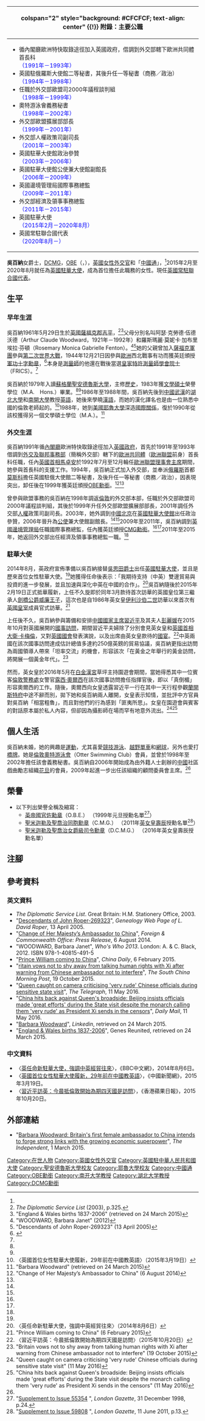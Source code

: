 {{noteTA
|G1=PoliticiansUK
|G2=地名
|G3=UK Places
|1=zh-hk:軍團; zh-cn:团; zh-tw:團;
}}
{{Infobox_ President
|honorific-prefix = 
|name= 吳百納女爵士<br />Dame Barbara Woodward
|honorific-suffix = {{postnominals|country=GBR|size=100%|DCMG|OBE}}
|image=Barbara Woodward.jpg
|imagesize = 220px
|caption = 英國政府官方照片
|office = [[英國常駐聯合國代表|英國常駐聯合國代表]]
|monarch = [[伊丽莎白二世|伊利沙伯二世]]
|primeminister = [[鲍里斯·约翰逊|鮑里斯·強森]]
|term_start =2020年8月6日
|term_end =
|predecessor ={{link-en|凱倫·皮爾斯|Karen Pierce|凱倫·皮爾斯女爵士}}
|successor =
|office1 = [[英國駐華大使列表|英國駐華大使]]
|monarch1 = [[伊丽莎白二世|伊利沙伯二世]]
|term_start1 =2015年2月19日
|term_end1 =2020年8月7日
|predecessor1 =[[吳思田|吳思田爵士]]
|successor1 =[[吳若蘭|吳若蘭]]
|birth_date ={{birth date and age|1961|5|29}}
|birth_place ={{UK}}[[薩福克郡|薩福克郡]][[吉平_(薩福克郡)|吉平]]
|death_date =
|death_place =
|party=
}}
{| class="infobox bordered" style="width: 22em; font-size: 90%; text-align: left; float:right;" cellpadding="3"
|-
! colspan="2" style="background: #CFCFCF; text-align: center" {{!}} 附錄：主要公職
|-
| colspan="2" style="font-size: 90%" |<div style="text-align: left">
* 循內閣廳歐洲特快取錄途徑加入英國政府，借調到外交部轄下歐洲共同體首長科<br /><span style="color: blue;">（1991年－1993年）</span>
* 英國駐俄羅斯大使館二等秘書，其後升任一等秘書（商務／政治）<br /><span style="color: blue;">（1994年－1998年）</span>
* 任職於外交部歐盟司2000年議程談判組<br /><span style="color: blue;">（1998年－1999年）</span>
* 奧特游泳會義務秘書<br /><span style="color: blue;">（1998年－2002年）</span>
* 外交部歐盟擴展部部長<br /><span style="color: blue;">（1999年－2001年）</span>
* 外交部人權政策司副司長<br /><span style="color: blue;">（2001年－2003年）</span>
* 英國駐華大使館政治參贊<br /><span style="color: blue;">（2003年－2006年）</span>
* 英國駐華大使館公使兼大使館副館長<br /><span style="color: blue;">（2006年－2009年）</span>
* 英國邊境管理局國際事務總監<br /><span style="color: blue;">（2009年－2011年）</span>
* 外交部經濟及領事事務總監<br /><span style="color: blue;">（2011年－2015年）</span>
* 英國駐華大使<br /><span style="color: blue;">（2015年2月－2020年8月）</span>
* 英國常駐聯合國代表<br /><span style="color: blue;">（2020年8月－）</span>
</div>
|}
'''吳百納'''女爵士，[[聖米迦勒及聖喬治勳章|DCMG]]，[[大英帝國勳章|OBE]]<small>{{Ref label|a|?|none}}</small>（{{lang-en|Dame '''Barbara Janet Woodward'''}}，{{bd|1961年|5月29日|||Woodward, Barbara}}），[[英國|英國]][[女性|女性]][[外交官|外交官]]和「[[中國通|中國通]]」，<ref name=china/>2015年2月至2020年8月就任為[[英國駐華大使|英國駐華大使]]，成為首位擔任此職務的女性。現任[[英國常駐聯合國代表|英國常駐聯合國代表]]。

== 生平 ==
=== 早年生涯 ===
吳百納1961年5月29日生於[[英國|英國]][[薩福克郡|薩福克郡]][[吉平_(薩福克郡)|吉平]]，<ref>''The Diplomatic Service List'' (2003), p.325.</ref><ref>"England & Wales births 1837-2006" (retrieved on 24 March 2015)</ref>父母分別名叫阿瑟·克勞德·伍德沃德（Arthur Claude Woodward，1921年－1992年）和羅斯瑪麗·莫妮卡·加布里埃拉·芬頓（Rosemary Monica Gabrielle Fenton）。<ref name="who">"WOODWARD, Barbara Janet" (2012)</ref><ref>"Descendants of John Roper-269323" (13 April 2005)</ref>她的父親曾加入[[薩福克軍團|薩福克軍團]]參與[[第二次世界大戰|第二次世界大戰]]，1944年12月21日因參與[[歐洲|歐洲]]西北戰事有功而獲英廷頒授[[軍功十字勳章|軍功十字勳章]]，<ref>{{Cite web|title=Page 5856. Supplement 36850, 19 December 1944|url=https://www.thegazette.co.uk/London/issue/36850/supplement/5856|access-date=2022-03-07|work=The Gazette|archive-date=2020-10-09|archive-url=https://web.archive.org/web/20201009001106/https://www.thegazette.co.uk/London/issue/36850/supplement/5856|dead-url=no}}</ref>本身是[[測量師|測量師]]的他還在戰後當選[[皇家特許測量師學會|皇家特許測量師學會院士]]（FRICS）。<ref name=who/>

吳百納於1979年入讀[[蘇格蘭|蘇格蘭]][[聖安德魯斯大學|聖安德魯斯大學]]，主修[[歷史|歷史]]，1983年獲[[文學碩士|文學碩士]]榮譽學位（M.A.　Hons.）畢業。<ref name=who/><ref name="ma" />1986年至1988年間，吳百納先後到[[中國|中國]][[武漢|武漢]]的[[湖北大學|湖北大學]]和[[南開大學|南開大學]]教授[[英語|英語]]，她後來學曉[[漢語|漢語]]，而她的漢化譯名也是由一位熟悉中國的倫敦老師起的。<ref name="china">〈英國首位女性駐華大使履新，29年前在中國教英語〉（2015年3月19日）</ref>1988年，她到[[美國|美國]][[耶魯大學|耶魯大學]]深造[[國際關係|國際關係]]，復於1990年從該校獲得另一個文學碩士學位（M.A.）。<ref name="ma">"Barbara Woodward" (retrieved on 24 March 2015)</ref>

=== 外交生涯 ===
吳百納1991年循[[內閣廳|內閣廳]]歐洲特快取錄途徑加入[[英國政府|英國政府]]，首先於1991年至1993年借調到[[外交及聯邦事務部|外交及聯邦事務部]]（簡稱外交部）轄下的[[歐洲共同體|歐洲共同體]]（[[歐洲聯盟|歐洲聯盟]]前身）首長科任職，任內[[英國首相|英國首相]][[馬卓安|馬卓安]]於1992年7月至12月輪任[[歐洲聯盟理事會主席國|歐洲聯盟理事會主席]]期間，她參與首長科的支援工作。1994年，吳百納正式加入外交部，並奉派[[俄羅斯|俄羅斯]]首都[[莫斯科|莫斯科]]擔任英國駐俄大使館二等秘書，及後升任一等秘書（商務／政治），因表現突出，卸任後在1999年獲英廷頒授[[英帝國官佐勳章|OBE勳銜]]。<ref name="bio">"Change of Her Majesty’s Ambassador to China" (6 August 2014)</ref><ref name=obe/>

曾參與歐盟事務的吳百納在1998年調返[[倫敦|倫敦]]的外交部本部，任職於外交部歐盟司2000年議程談判組，其後於1999年升任外交部歐盟擴展部部長，2001年調任外交部[[人權|人權]]政策司副司長。2003年，她外調到[[中國|中國]][[北京市|北京]]在[[英國駐華大使館|英國駐華大使館]]出任政治參贊，2006年晉升為[[公使|公使]]兼大使館副館長。<ref name=bio/><ref name=who/>2009年至2011年，吳百納調到[[英國邊境管理局|英國邊境管理局]]任職國際事務總監，任內獲英廷頒授[[聖米迦勒及聖喬治勳章|CMG勳銜]]。<ref name=bio/><ref name=cmg/>2011年至2015年，她返回外交部出任經濟及領事事務總監一職。<ref name=bio/>

=== 駐華大使 ===
2014年8月，英政府宣佈準備以吳百納接替[[吳思田|吳思田爵士]]出任[[英國駐華大使|英國駐華大使]]，並且是歷來首位女性駐華大使。<ref name=bbc/>她獲得任命後表示：「我期待支持（中英）雙邊貿易與投資的進一步發展，並且加速與深化中英在中國的合作」。<ref name="bbc">〈英任命新駐華大使，強調中英經貿往來〉（2014年8月6日）</ref>吳百納隨後於2015年2月19日正式抵華履新，上任不久旋即於同年3月款待首次訪華的英國皇位第三繼承人[[劍橋公爵威廉王子|劍橋公爵威廉王子]]，這次也是自1986年英女皇[[伊利沙伯二世|伊利沙伯二世]]訪華以來首次有[[英國王室|英國皇室]]成員官式訪華。<ref>"Prince William coming to China" (6 February 2015)</ref>

上任後不久，吳百納參與籌備和安排[[中國國家主席|中國國家主席]][[習近平|習近平]]及其夫人[[彭麗媛|彭麗媛]]在2015年10月對英國展開的[[國事訪問|國事訪問]]，期間習近平夫婦除了分別會見英女皇和[[英國首相|英國首相]][[大衛·卡梅倫|大衛·卡梅倫]]，又對[[英國國會|英國國會]]發表演說，以及出席由英女皇款待的[[國宴|國宴]]。<ref>〈習近平訪英：今晨抵倫敦開始為期四天國是訪問〉（2015年10月20日）</ref>中英兩國在該次國事訪問達成估計總值多達約250億英鎊的貿易協議，吳百納更指出訪問為兩國領導人帶來「坦率交流」的機會，形容該次「在黃金之年舉行的黃金訪問，將開展一個黃金年代」。<ref>"Britain vows not to shy away from talking human rights with Xi after warning from Chinese ambassador not to interfere" (19 October 2015)</ref>

然而，英女皇於2016年5月在[[白金漢宮|白金漢宮]]草坪主持園遊會期間，當她得悉其中一位賓客[[倫敦警務處|倫敦警務處]]女警官[[露西·奧爾西|露西·奧爾西]]在該次國事訪問擔任指揮官後，即以「真倒楣」形容奧爾西的工作。隨後，奧爾西向女皇透露習近平一行在其中一天行程參觀[[蘭開斯特府|蘭開斯特府]]中途不辭而別，拋下她和吳百納兩人離開，女皇表示知情，並批評中方官員對吳百納「相當粗魯」，而且對他們的行為感到「匪夷所思」。女皇在園遊會與賓客的對話原本屬於私人內容，但卻因為攝影師在場而罕有地意外流出。<ref name="tele">"Queen caught on camera criticising 'very rude' Chinese officials during sensitive state visit" (11 May 2016)</ref><ref name="dailym">"China hits back against Queen's broadside: Beijing insists officials made 'great efforts' during the State visit despite the monarch calling them 'very rude' as President Xi sends in the censors" (11 May 2016)</ref>

== 個人生活 ==
吳百納未婚，她的興趣是[[運動|運動]]，尤其喜愛[[競技游泳|競技游泳]]、[[越野單車|越野單車]]和[[網球|網球]]，另外也愛打[[橋牌|橋牌]]。她是[[倫敦|倫敦]][[奧特游泳會|奧特游泳會]]（Otter Swimming Club）會員，並曾於1998年至2002年擔任該會義務秘書。吳百納自2006年開始成為由外籍人士創辦的[[中國|中國]]社區戲曲勵志組織[[花旦_(社區戲曲勵志組織)|花旦]]的會員，2009年起進一步出任該組織的顧問委員會主席。<ref name=who/>

== 榮譽 ==
* 以下列出榮譽全稱及縮寫：{{Note label|a|?|none}}
** [[英帝國官佐勳章|英帝國官佐勳章]]（O.B.E.） （1999年元旦授勳名單<ref name="obe">"[https://www.thegazette.co.uk/London/issue/55354/supplement/24 Supplement to Issue 55354] {{Wayback|url=https://www.thegazette.co.uk/London/issue/55354/supplement/24 |date=20190828163457 }}", ''London Gazette'', 31 December 1998, p.24.</ref>）
** [[聖米迦勒及聖喬治同胞勳章|聖米迦勒及聖喬治同胞勳章]]（C.M.G.） （2011年[[英女皇壽辰|英女皇壽辰]]授勳名單<ref name="cmg">"[https://www.thegazette.co.uk/London/issue/59808/supplement/3 Supplement to Issue 59808] {{Wayback|url=https://www.thegazette.co.uk/London/issue/59808/supplement/3 |date=20201018235546 }}", ''London Gazette'', 11 June 2011, p.13.</ref>）
** [[聖米迦勒及聖喬治女爵級司令勳章|聖米迦勒及聖喬治女爵級司令勳章]]（D.C.M.G.） （2016年英女皇壽辰授勳名單）

== 注腳 ==
{{reflist}}

== 參考資料 ==
=== 英文資料 ===
{{ReflistH}}
* ''The Diplomatic Service List''. Great Britain: H.M. Stationery Office, 2003. 
* "[http://www.roperld.com/RoperNorfolk3.pdf Descendants of John Roper-269323]{{Wayback|url=http://www.roperld.com/RoperNorfolk3.pdf |date=20170315161717 }}", ''Genealogy Web Page of L. David Roper'', 13 April 2005. 
* "[https://www.gov.uk/government/news/change-of-her-majestys-ambassador-to-china Change of Her Majesty’s Ambassador to China]{{Wayback|url=https://www.gov.uk/government/news/change-of-her-majestys-ambassador-to-china |date=20190724045923 }}", ''Foreign & Commonwealth Office: Press Release'', 6 August 2014. 
* "WOODWARD, Barbara Janet", ''Who's Who 2013''. London: A. & C. Black, 2012. ISBN 978-1-40815-491-5
* "[http://www.chinadaily.com.cn/world/2015-02/06/content_19505257.htm Prince William coming to China]{{Wayback|url=http://www.chinadaily.com.cn/world/2015-02/06/content_19505257.htm |date=20201030120234 }}", ''China Daily'', 6 February 2015. 
* "[http://www.scmp.com/news/china/diplomacy-defence/article/1868819/britain-vows-not-shy-away-talking-human-rights-xi-after ritain vows not to shy away from talking human rights with Xi after warning from Chinese ambassador not to interfere]{{Wayback|url=http://www.scmp.com/news/china/diplomacy-defence/article/1868819/britain-vows-not-shy-away-talking-human-rights-xi-after |date=20201108114224 }}", ''The South China Morning Post'', 19 October 2015. 
* "[http://www.telegraph.co.uk/news/2016/05/11/queen-caught-on-camera-making-unguarded-comments-about-rude-chin/ Queen caught on camera criticising 'very rude' Chinese officials during sensitive state visit]{{Wayback|url=http://www.telegraph.co.uk/news/2016/05/11/queen-caught-on-camera-making-unguarded-comments-about-rude-chin/ |date=20201108135159 }}", ''The Telegraph'', 11 May 2016. 
* "[http://www.dailymail.co.uk/news/article-3583823/Now-Queen-caught-making-unguarded-comments-Majesty-overheard-referring-Chinese-state-visit-Buckingham-Palace-garden-party.html China hits back against Queen's broadside: Beijing insists officials made 'great efforts' during the State visit despite the monarch calling them 'very rude' as President Xi sends in the censors]{{Wayback|url=http://www.dailymail.co.uk/news/article-3583823/Now-Queen-caught-making-unguarded-comments-Majesty-overheard-referring-Chinese-state-visit-Buckingham-Palace-garden-party.html |date=20201108113436 }}", ''Daily Mail'', 11 May 2016. 
* "[https://archive.is/20150324073756/http://uk.linkedin.com/pub/barbara-woodward/54/570/159 Barbara Woodward]", ''Linkedin'', retrieved on 24 March 2015.
* "[http://www.genesreunited.co.uk/search/results?sourcecategory=birthsutf002c%20marriages%20utf0026%20deaths&collection=births%2b%2526%2bbaptisms&firstname=barbara%20j&lastname=woodward&birthyear=1961&birthyear_offset=0&region=great%20britain England & Wales births 1837-2006]{{Wayback|url=http://www.genesreunited.co.uk/search/results?sourcecategory=birthsutf002c%20marriages%20utf0026%20deaths&collection=births%2b%2526%2bbaptisms&firstname=barbara%20j&lastname=woodward&birthyear=1961&birthyear_offset=0&region=great%20britain |date=20150403163221 }}", Genes Reunited, retrieved on 24 March 2015. 
{{ReflistF}}

=== 中文資料 ===
{{ReflistH}}
* 〈[http://www.bbc.co.uk/zhongwen/simp/china/2014/08/140806_uk_amb_china_new.shtml 英任命新駐華大使，強調中英經貿往來]{{Wayback|url=http://www.bbc.co.uk/zhongwen/simp/china/2014/08/140806_uk_amb_china_new.shtml |date=20141111024525 }}〉，《BBC中文網》，2014年8月6日。
* 〈[https://web.archive.org/web/20150402212407/http://big5.chinanews.com:89/gn/2015/03-19/7140727.shtml 英國首位女性駐華大使履新，29年前在中國教英語]〉，《中國新聞網》，2015年3月19日。
* 〈[http://hk.apple.nextmedia.com/realtime/china/20151020/54332784 習近平訪英：今晨抵倫敦開始為期四天國是訪問]{{Wayback|url=http://hk.apple.nextmedia.com/realtime/china/20151020/54332784 |date=20160603045631 }}〉，《香港蘋果日報》，2015年10月20日。
{{ReflistF}}

== 外部連結 ==
* "[http://www.independent.co.uk/news/people/barbara-woodward-britains-first-female-ambassador-to-china-intends-to-forge-strong-links-with-the-growing-economic-superpower-10077676.html Barbara Woodward: Britain's first female ambassador to China intends to forge strong links with the growing economic superpower]{{Wayback|url=http://www.independent.co.uk/news/people/barbara-woodward-britains-first-female-ambassador-to-china-intends-to-forge-strong-links-with-the-growing-economic-superpower-10077676.html |date=20150925130902 }}", ''The Independent'', 1 March 2015. 

{{s-start}}
{{s-dip}}
{{succession box
 | before = [[吳思田|吳思田爵士]]
 | title = [[英國駐華大使列表|英國駐華大使]]
 | years = 2015年2月－2020年9月
 | after = [[吳若蘭|吳若蘭]]
}}
{{end}}
{{英國駐華大使}}
{{規範控制}}

{{DEFAULTSORT:Woodward, Barbara}}
[[Category:在世人物|Category:在世人物]]
[[Category:英國女性外交官|Category:英國女性外交官]]
[[Category:英國駐中華人民共和國大使|Category:英國駐中華人民共和國大使]]
[[Category:聖安德魯斯大學校友|Category:聖安德魯斯大學校友]]
[[Category:耶魯大學校友|Category:耶魯大學校友]]
[[Category:中國通|Category:中國通]]
[[Category:OBE勳銜|Category:OBE勳銜]]
[[Category:南开大学教授|Category:南开大学教授]]
[[Category:湖北大学教授|Category:湖北大学教授]]
[[Category:DCMG勳銜|Category:DCMG勳銜]]